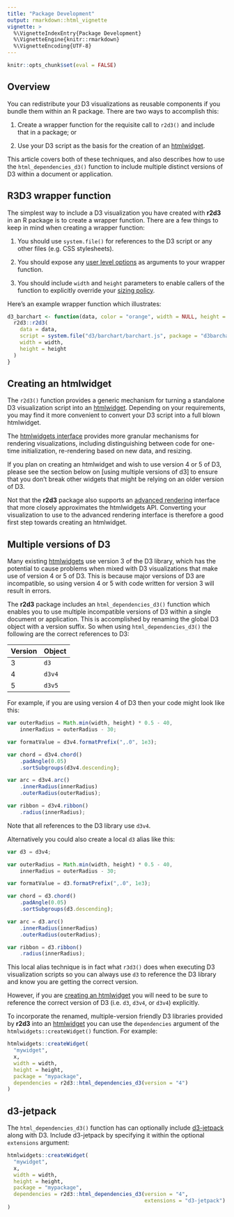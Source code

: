 ```yaml
---
title: "Package Development"
output: rmarkdown::html_vignette
vignette: >
  %\VignetteIndexEntry{Package Development}
  %\VignetteEngine{knitr::rmarkdown}
  %\VignetteEncoding{UTF-8}
---
```


```r
knitr::opts_chunk$set(eval = FALSE)
```

## Overview

You can redistribute your D3 visualizations as reusable components if you bundle them within an R package. There are two ways to accomplish this:

1) Create a wrapper function for the requisite call to `r2d3()` and include that in a package; or

2) Use your D3 script as the basis for the creation of an [htmlwidget](http://www.htmlwidgets.org).

This article covers both of these techniques, and also describes how to use the `html_dependencies_d3()` function to include multiple distinct versions of D3 within a document or application.

## R3D3 wrapper function

The simplest way to include a D3 visualization you have created with **r2d3** in an R package is to create a wrapper function. There are a few things to keep in mind when creating a wrapper function:

1) You should use `system.file()` for references to the D3 script or any other files (e.g. CSS stylesheets).

2) You should expose any [user level options](visualization_options.html#user-options) as arguments to your wrapper function.

3) You should include `width` and `height` parameters to enable callers of the function to explicitly override your [sizing policy](visualization_options.html#custom-sizing).

Here's an example wrapper function which illustrates:

```r
d3_barchart <- function(data, color = "orange", width = NULL, height = NULL) {
  r2d3::r2d3(
    data = data,
    script = system.file("d3/barchart/barchart.js", package = "d3barchart"),
    width = width,
    height = height
  )
}
```

## Creating an htmlwidget

The `r2d3()` function provides a generic mechanism for turning a standalone D3 visualization script into an [htmlwidget](http://www.htmlwidgets.org). Depending on your requirements, you may find it more convenient to convert your D3 script into a full blown htmlwidget. 

The [htmlwidgets interface](http://www.htmlwidgets.org/develop_intro.html) provides more granular mechanisms for rendering visualizations, including distinguishing between code for one-time initialization, re-rendering based on new data, and resizing.

If you plan on creating an htmlwidget and wish to use version 4 or 5 of D3, please see the section below on [using multiple versions of d3] to ensure that you don't break other widgets that might be relying on an older version of D3.

Not that the **r2d3** package also supports an [advanced rendering](advanced_rendering.html) interface that more closely approximates the htmlwidgets API. Converting your visualization to use to the advanced rendering interface is therefore a good first step towards creating an htmlwidget.

## Multiple versions of D3

Many existing [htmlwidgets](http://www.htmlwidgets.org) use version 3 of the D3 library, which has the potential to cause problems when mixed with D3 visualizations that make use of version 4 or 5 of D3. This is because major versions of D3 are incompatible, so using version 4 or 5 with code written for version 3 will result in errors.

The **r2d3** package includes an `html_dependencies_d3()` function which enables you to use multiple incompatible versions of D3 within a single document or application. This is accomplished by renaming the global D3 object with a version suffix. So when using `html_dependencies_d3()` the following are the correct references to D3:

| Version  | Object |
|---------------------|---------------------|
| 3  | `d3` |
| 4  | `d3v4` |
| 5  | `d3v5` |

For example, if you are using version 4 of D3 then your code might look like this:

```js
var outerRadius = Math.min(width, height) * 0.5 - 40,
    innerRadius = outerRadius - 30;

var formatValue = d3v4.formatPrefix(",.0", 1e3);

var chord = d3v4.chord()
    .padAngle(0.05)
    .sortSubgroups(d3v4.descending);

var arc = d3v4.arc()
    .innerRadius(innerRadius)
    .outerRadius(outerRadius);

var ribbon = d3v4.ribbon()
    .radius(innerRadius);
```

Note that all references to the D3 library use `d3v4`.

Alternatively you could also create a local `d3` alias like this:

```js
var d3 = d3v4;

var outerRadius = Math.min(width, height) * 0.5 - 40,
    innerRadius = outerRadius - 30;

var formatValue = d3.formatPrefix(",.0", 1e3);

var chord = d3.chord()
    .padAngle(0.05)
    .sortSubgroups(d3.descending);

var arc = d3.arc()
    .innerRadius(innerRadius)
    .outerRadius(outerRadius);

var ribbon = d3.ribbon()
    .radius(innerRadius);
```

This local alias technique is in fact what `r3d3()` does when executing D3 visualization scripts so you can always use `d3` to reference the D3 library and know you are getting the correct version. 

However, if you are [creating an htmlwidget] you will need to be sure to reference the correct version of D3 (i.e. `d3`, `d3v4`, or `d3v4`) explicitly.

To incorporate the renamed, multiple-version friendly D3 libraries provided by **r2d3** into an [htmlwidget](http://www.htmlwidgets.org) you can use the `dependencies` argument of the `htmlwidgets::createWidget()` function. For example:

```r
htmlwidgets::createWidget(
  "mywidget",
  x,
  width = width,
  height = height,
  package = "mypackage",
  dependencies = r2d3::html_dependencies_d3(version = "4")
)
```

## d3-jetpack

The `html_dependencies_d3()` function has can optionally include [d3-jetpack](https://github.com/gka/d3-jetpack) along with D3. Include d3-jetpack by specifying it within the optional `extensions` argument:

```r
htmlwidgets::createWidget(
  "mywidget",
  x,
  width = width,
  height = height,
  package = "mypackage",
  dependencies = r2d3::html_dependencies_d3(version = "4", 
                                            extensions = "d3-jetpack")
)
```




